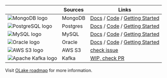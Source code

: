 |                                                                                           | Sources  | Links                                                                                                                                                                      |
| ----------------------------------------------------------------------------------------- | -------- | -------------------------------------------------------------------------------------------------------------------------------------------------------------------------- |
| <img src="/img/logo/mongodb.webp"  className="mt-3"  height={20} alt="MongoDB logo" />    | MongoDB  | [Docs](/docs/connectors/mongodb/overview) / [Code](https://github.com/datazip-inc/olake/tree/master/drivers/mongodb) / [Getting Started](/docs/getting-started/mongodb)    |
| <img src="/img/logo/postgres.webp"  className="mt-3"  height={20} alt="PostgreSQL logo" /> | Postgres | [Docs](/docs/connectors/postgres/overview) / [Code](https://github.com/datazip-inc/olake/tree/master/drivers/postgres) / [Getting Started](/docs/getting-started/postgres) |
| <img src="/img/logo/mysql.webp"  className="mt-3"  height={20} alt="MySQL logo" />         | MySQL    | [Docs](/docs/connectors/mysql/overview) / [Code](https://github.com/datazip-inc/olake/tree/master/drivers/mysql) / [Getting Started](/docs/getting-started/mysql)          |
| <img src="/img/logo/oracle.webp"  className="mt-3"  height={20} alt="Oracle logo" />      | Oracle   | [Docs](/docs/connectors/oracle/overview) / [Code](https://github.com/datazip-inc/olake/tree/master/drivers/oracle) / [Getting Started](/docs/getting-started/oracle)       |
| <img src="/img/logo/s3.webp"  className="mt-3"  height={20} alt="AWS S3 logo" />           | AWS S3   | [check issue](https://github.com/datazip-inc/olake/issues/86)                                                                                                              |
| <img src="/img/logo/kafka.webp"  className="mt-3"  height={20} alt="Apache Kafka logo" />  | Kafka    | [WIP, check PR](https://github.com/datazip-inc/olake/pull/339)                                                                                                             |

Visit [OLake roadmap](/docs/roadmap) for more information.
